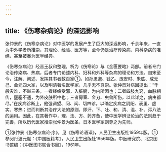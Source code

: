 ```yaml
---
---
---
```

title: 《伤寒杂病论》的深远影响
---



张仲景的《伤寒杂病论》对中医学的发展产生了巨大的深远影响，千余年来，一直为中外学者所推崇，其理论、经验、医方等，至今仍是治疗传染病、内科杂病的准绳，甚至被奉为医学经典。

《伤寒杂病论》经晋王叔和整理，析为《伤寒论》与《金匮要略》两部。前者专门论治传染病、热病，后者专门论述内科、妇科和外科等杂病的理论和方法。自宋至今，注解、阐述、发挥其书者数百家①。如孙思邈、钱乙、庞安时、朱肱、成无己、金元四大家，以及明清著名医学家，几乎无不尊崇。张仲景对病因提出：“千般灾难，不越三条，一者经络受邪，入脏腑，为内所因也；二者四肢九窍，血脉相传，壅塞不通，为外皮肤所中也；三者房室、金刃、虫兽所伤，以此详之，病由都尽。”在疾病诊断上，他强调望、问、闻、切四诊，以确定疾病之阴阳、表里、虚实、寒热；进而判断其治疗大法的原则，即汗、下、吐、和、清、温、补、泻八法的运用。因此，在其著作中，理、法、方、药齐备，使中医学辨证论治的法则趋于完善，所以历代医家推崇张仲景为医圣，日本医学家则尊之为先师。

①张仲景《伤寒杂病论·序》，见《伤寒论语译》，人民卫生出版社1959年版。①参阅丹波元胤：《中国医籍考》，人民卫生出版社1956年版。中医研究院、北京图书馆编：《中医图书联合书目》，1961年。